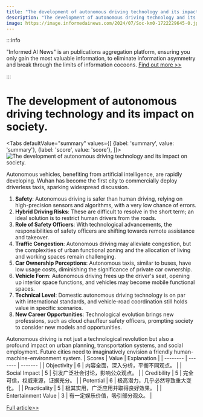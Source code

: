 ```yaml
---
title: "The development of autonomous driving technology and its impact on society."
description: "The development of autonomous driving technology and its impact on society."
image: https://image.informedainews.com/2024/07/Soc-km0-1722229645-0.jpg
---
```



:::info

"Informed AI News" is an publications aggregation platform, ensuring you only gain the most valuable information, to eliminate information asymmetry and break through the limits of information cocoons.  [Find out more >>](/)

:::

# The development of autonomous driving technology and its impact on society.


<Tabs
	defaultValue="summary"
	values={[
	{label: 'summary', value: 'summary'},
	{label: 'score', value: 'score'},
]}>
<TabItem value="summary">
<img
  src="https://image.informedainews.com/2024/07/Soc-km0-1722229645-0.jpg"
  alt="The development of autonomous driving technology and its impact on society."
/>



Autonomous vehicles, benefiting from artificial intelligence, are rapidly developing. Wuhan has become the first city to commercially deploy driverless taxis, sparking widespread discussion.

1. **Safety**: Autonomous driving is safer than human driving, relying on high-precision sensors and algorithms, with a very low chance of errors.
2. **Hybrid Driving Risks**: These are difficult to resolve in the short term; an ideal solution is to restrict human drivers from the roads.
3. **Role of Safety Officers**: With technological advancements, the responsibilities of safety officers are shifting towards remote assistance and takeover.
4. **Traffic Congestion**: Autonomous driving may alleviate congestion, but the complexities of urban functional zoning and the allocation of living and working spaces remain challenging.
5. **Car Ownership Perceptions**: Autonomous taxis, similar to buses, have low usage costs, diminishing the significance of private car ownership.
6. **Vehicle Form**: Autonomous driving frees up the driver's seat, opening up interior space functions, and vehicles may become mobile functional spaces.
7. **Technical Level**: Domestic autonomous driving technology is on par with international standards, and vehicle-road coordination still holds value in specific scenarios.
8. **New Career Opportunities**: Technological evolution brings new professions, such as cloud chauffeur safety officers, prompting society to consider new models and opportunities.

Autonomous driving is not just a technological revolution but also a profound impact on urban planning, transportation systems, and social employment. Future cities need to imaginatively envision a friendly human-machine-environment system.
</TabItem>
<TabItem value="score">
	| Scores     | Value   | Explanation |
	| -------- | ------- | ------- |
	| Objectivity  | 6    | 内容全面，深入分析，平衡不同观点。    |
	| Social Impact | 5     | 引发广泛社会讨论，影响公众观点。    |
	| Credibility    | 5    | 完全可信，权威来源，证据充分。    |
	| Potential    | 6    | 极高潜力，几乎必然导致重大变化。    |
	| Practicality    | 5    | 极其实用，广泛应用并取得良好效果。    |
	| Entertainment Value    | 3    | 有一定娱乐价值，吸引部分观众。    |
</TabItem>
</Tabs>

[Full article>>](https://www.tisi.org/28397)
